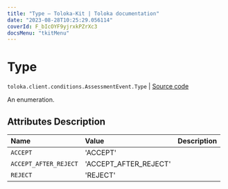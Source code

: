```yaml
---
title: "Type — Toloka-Kit | Toloka documentation"
date: "2023-08-28T10:25:29.056114"
coverId: F_bIcOYF9yjrxkPZrXc3
docsMenu: "tkitMenu"
---
```


# Type

`toloka.client.conditions.AssessmentEvent.Type` | [Source code](https://github.com/Toloka/toloka-kit/blob/v1.2.1/src/client/conditions.py#L151)

An enumeration.

## Attributes Description

| Name | Value | Description |
| :------| :-----------| :----------| 
`ACCEPT`|'ACCEPT'|
`ACCEPT_AFTER_REJECT`|'ACCEPT_AFTER_REJECT'|
`REJECT`|'REJECT'|
